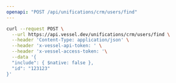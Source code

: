 ```yaml
---
openapi: "POST /api/unifications/crm/users/find"
---
```


<RequestExample>

```bash Request
curl --request POST \
  --url https://api.vessel.dev/unifications/crm/users/find \
  --header 'Content-Type: application/json' \
  --header 'x-vessel-api-token: ' \
  --header 'x-vessel-access-token: '\
  --data '{
  "include": { $native: false },
  "id": "123123"
}'
```

</RequestExample>


